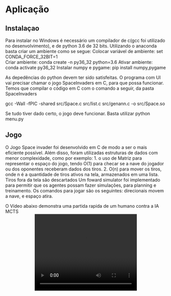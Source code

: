 # Aplicação {#app}

## Instalaçao

Para instalar no Windows é necessário um compilador de c(gcc foi utilizado no desenvolvimento), e de python 3.6 de 32 bits. Utilizando o anaconda basta criar um ambiente como se segue:
Colocar variável de ambiente: set CONDA_FORCE_32BIT=1     
Criar ambiente: conda create -n py36_32 python=3.6
Ativar ambiente:  conda activate py36_32
Instalar numpy e pygame: pip install numpy,pygame  

As depedências do python devem ter sido satisfeitas. O programa com UI vai precisar chamar o jogo SpaceInvaders em C, para que possa funcionar. Temos que compilar o código em C com o comando a seguir, da pasta SpaceInvaders

gcc -Wall -fPIC -shared src/Space.c src/list.c src/genann.c -o src/Space.so

Se tudo tiver dado certo, o jogo deve funcionar. Basta utilizar python menu.py


## Jogo

O Jogo Space invader foi desenvolvido em C de modo a ser o mais eficiente possível. Além disso, foram utilizadas estruturas de dados com menor complexidade, como por exemplo:
1. o uso de Matriz para representar o espaço do jogo, tendo O(1) para checar se a nave do jogador ou dos oponentes receberam dados dos tiros.
2. O(n) para mover os tiros, onde n é a quantidade de tiros ativos na tela, armazenados em uma lista. Tiros fora da tela são descartados
Um foward simulator foi implementado para permitir que os agentes possam fazer simulações, para planning e treinamento.
Os comandos para jogar são os seguintes: direcionais movem a nave, e espaço atira.

O Vídeo abaixo demonstra uma partida rapida de um humano contra a IA MCTS
<center>
<video width="320" height="240" controls>
  <source src="content/demo.mp4" type="video/mp4">
</video>
</center>
